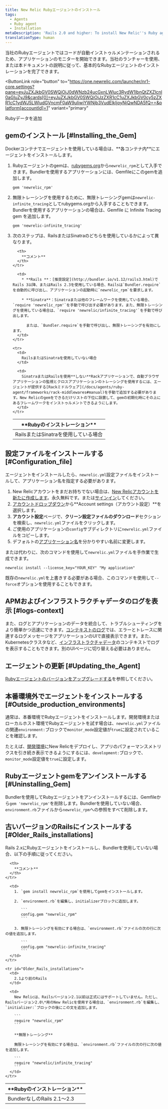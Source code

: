 ```yaml
---
title: New Relic Rubyエージェントのインストール
tags:
  - Agents
  - Ruby agent
  - Installation
metaDescription: 'Rails 2.0 and higher: To install New Relic''s Ruby agent as a gem, start here.'
translationType: human
---
```


当社のRubyエージェントではコードが自動インストゥルメンテーションされるため、アプリケーションのモニターを開始できます。当社のランチャーを使用、または本ドキュメントの説明に従って、基本的なRubyエージェントのインストレーションを完了できます。

<ButtonLink
  role="button"
  to="https://one.newrelic.com/launcher/nr1-core.settings?pane=eyJuZXJkbGV0SWQiOiJ0dWNzb24ucGxnLWluc3RydW1lbnQtZXZlcnl0aGluZyJ9&cards[0]=eyJuZXJkbGV0SWQiOiJzZXR1cC1uZXJkbGV0cy5zZXR1cC1ydWJ5LWludGVncmF0aW9uIiwiYWNjb3VudElkIjoyNjQwNDA5fQ==&platform[accountId]=1"
  variant="primary"
>
  Rubyデータを追加
</ButtonLink>

## gemのインストール [#Installing_the_Gem]

<Callout variant="important">
  Dockerコンテナでエージェントを使用している場合は、**各コンテナ内**にエージェントをインストールします。
</Callout>

1. Rubyエージェントのgemは、[rubygems.org](https://rubygems.org/)から`newrelic_rpm`として入手できます。Bundlerを使用するアプリケーションには、Gemfileにこのgemを追加します。

   ```
   gem 'newrelic_rpm'
   ```

2. 無限トレーシングを使用するために、無限トレーシングgemは`newrelic-infinite_tracing`としてrubygems.orgから入手することもできます。Bundlerを使用するアプリケーションの場合は、Gemfile に Infinite Tracing gem を追加します。

   ```
   gem 'newrelic-infinite_tracing'
   ```

3. 次のステップは、RailsまたはSinatraのどちらを使用しているかによって異なります。

   <table>
     <thead>
       <tr>
         <th style={{ width: "200px" }}>
           **Rubyのインストレーション**
         </th>

         <th>
           **コメント**
         </th>
       </tr>
     </thead>

     <tbody>
       <tr>
         <td>
           RailsまたはSinatraを使用している場合
         </td>

         <td>
           * **Rails **：[推奨設定](http://bundler.io/v1.12/rails3.html)でRails 3以降、またはRails 2.3を使用している場合、Railsは`Bundler.require`を自動的に呼び出し、アプリケーションの起動時に`newrelic_rpm`を要求します。

           * **Sinatra**：Sinatraまたは他のフレームワークを使用している場合、`require 'newrelic_rpm'`を手動で呼び出す必要があります。また、無限トレーシングを使用している場合は、`require 'newrelic/infinite_tracing'`を手動で呼び出します。

             または、`Bundler.require`を手動で呼び出し、無限トレーシングを有効にします。
         </td>
       </tr>

       <tr>
         <td>
           RailsまたはSinatraを使用していない場合
         </td>

         <td>
           SinatraまたはRailsを使用**しない**Rackアプリケーションで、自動ブラウザアプリケーションの監視とクロスアプリケーションのトレーシングを使用するには、エージェントが提供する[Rackミドルウェア](/docs/agents/ruby-agent/frameworks/rack-middlewares#manual)を手動で追加する必要があります。New Relicのgemをできるだけリストの下位に設置して、gemの初期化時にその上にあるフレームワークをインストゥルメントできるようにします。
         </td>
       </tr>
     </tbody>
   </table>

## 設定ファイルをインストールする [#Configuration_file]

エージェントをインストールしたら、`newrelic.yml`設定ファイルをインストールして、アプリケーション名を指定する必要があります。

1. New Relicアカウントをまだお持ちでない場合は、[New Relicアカウントを新たに作成します](https://newrelic.com/signup)。永久無料です。または[サインイン](https://one.newrelic.com)してください。
2. [アカウントドロップダウン](/docs/accounts-partnerships/education/getting-started-new-relic/glossary#account-dropdown)から**Account settings（アカウント設定）**を選択します。
3. **アカウント設定**ページで、**クリーン設定ファイルのダウンロード**セクションを検索し、`newrelic.yml`ファイルをクリックします。
4. ご使用のアプリケーションの`config`サブディレクトリに`newrelic.yml`ファイルをコピーします。
5. デフォルトの[アプリケーション名](/docs/agents/manage-apm-agents/app-naming/name-your-application)を分かりやすい名前に変更します。

または代わりに、次のコマンドを使用して`newrelic.yml`ファイルを手作業で生成できます。

```
newrelic install --license_key="YOUR_KEY" "My application"
```

既存の`newrelic.yml`を上書きする必要がある場合、このコマンドを使用して`--force`オプションを使用することもできます。

<InstallFeedback/>

## APMおよびインフラストラクチャデータのログを表示 [#logs-context]

また、ログとアプリケーションのデータを統合して、トラブルシューティングをより簡単かつ迅速にできます。[コンテキストのログ](/docs/logs/logs-context/configure-logs-context-ruby/)では、エラーとトレースに関連するログメッセージをアプリケーションのUIで直接表示できます。また、Kubernetesクラスタなど、[インフラストラクチャデータ](/docs/logs/forward-logs/forward-your-logs-using-infrastructure-agent/)のコンテキストでログを表示することもできます。別のUIページに切り替える必要はありません。

## エージェントの更新 [#Updating_the_Agent]

[Rubyエージェントのバージョンをアップグレードする](/docs/agents/ruby-agent/installation/upgrade-ruby-agent-versions)を参照してください。

## 本番環境外でエージェントをインストールする [#Outside_production_environments]

通常は、本番環境でRubyエージェントをインストールします。開発環境またはローカルホスト環境でRubyエージェントを試す場合は、`newrelic.yml`ファイルの関連`environment:`ブロックで`monitor_mode`設定値が`true`に設定されていることを確認します。

たとえば、[開発環境](/docs/ruby/developer-mode)にNew Relicをデプロイし、アプリのパフォーマンスメトリクスを引き続き表示できるようにするには、`development:`ブロックで、`monitor_mode`設定値を`true`に設定します。

## Rubyエージェントgemをアンインストールする [#Uninstalling_Gem]

Bundlerを使用してRubyエージェントをアンインストールするには、Gemfileから`gem 'newrelic_rpm'`を削除します。Bundlerを使用していない場合、`environment.rb`ファイルから`newrelic_rpm`への参照をすべて削除します。

## 古いバージョンのRailsにインストールする [#Older_Rails_installations]

Rails 2.xにRubyエージェントをインストールし、Bundlerを使用していない場合、以下の手順に従ってください。

<table>
  <thead>
    <tr>
      <th style={{ width: "200px" }}>
        **Rubyのインストレーション**
      </th>

      <th>
        **コメント**
      </th>
    </tr>
  </thead>

  <tbody>
    <tr id="Rails2_Without_Bundler">
      <td>
        BundlerなしのRails 2.1～2.3
      </td>

      <td>
        1. `gem install newrelic_rpm`を使用してgemをインストールします。

        2. `environment.rb`を編集し、initializerブロックに追加します。

           ```
           config.gem "newrelic_rpm"
           ```

        3. 無限トレーシングを有効にする場合は、`environment.rb`ファイルの次の行に次の値を追加します。

           ```
           config.gem "newrelic-infinite_tracing"
           ```
      </td>
    </tr>

    <tr id="Older_Rails_installations">
      <td>
        2.1より前のRails
      </td>

      <td>
        New Relicは、Railsバージョン2.1以前は正式にはサポートしていません。ただし、Railsバージョン2.0\*用のNew Relicを使用する場合は、`environment.rb`を編集し、`initializer:`ブロックの後にこの文を追加します。

        ```
        require "newrelic_rpm"
        ```

        **無限トレーシング**

        無限トレーシングを有効にする場合は、`environment.rb`ファイルの次の行に次の値を追加します。

        ```
        require "newrelic/infinite_tracing"
        ```
      </td>
    </tr>
  </tbody>
</table>